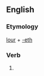 ==English==

===Etymology===
[[lour]] + [[-eth]]

===Verb===
{{infl|en|verb form}}

# {{archaic third-person singular of|lour}}
